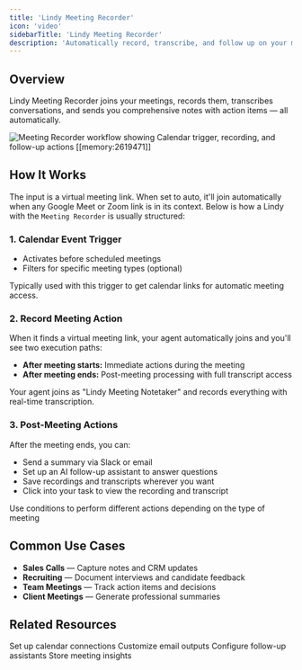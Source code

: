 ```yaml
---
title: 'Lindy Meeting Recorder'
icon: 'video'
sidebarTitle: 'Lindy Meeting Recorder'
description: 'Automatically record, transcribe, and follow up on your meetings'
---
```


## Overview

Lindy Meeting Recorder joins your meetings, records them, transcribes conversations, and sends you comprehensive notes with action items — all automatically.

<Frame>
  <img src="/lindy-brand-assets/lindy-meeting-recorder.png" alt="Meeting Recorder workflow showing Calendar trigger, recording, and follow-up actions [[memory:2619471]]" />
</Frame>

## How It Works

The input is a virtual meeting link. When set to auto, it'll join automatically when any Google Meet or Zoom link is in its context. Below is how a Lindy with the `Meeting Recorder` is usually structured:

### 1. Calendar Event Trigger
- Activates before scheduled meetings
- Filters for specific meeting types (optional)

<Tip>
Typically used with this trigger to get calendar links for automatic meeting access.
</Tip>

### 2. Record Meeting Action
When it finds a virtual meeting link, your agent automatically joins and you'll see two execution paths:
- **After meeting starts:** Immediate actions during the meeting
- **After meeting ends:** Post-meeting processing with full transcript access

Your agent joins as "Lindy Meeting Notetaker" and records everything with real-time transcription.

### 3. Post-Meeting Actions
After the meeting ends, you can:
- Send a summary via Slack or email
- Set up an AI follow-up assistant to answer questions
- Save recordings and transcripts wherever you want
- Click into your task to view the recording and transcript

<Tip>
Use conditions to perform different actions depending on the type of meeting
</Tip>

## Common Use Cases

- **Sales Calls** — Capture notes and CRM updates
- **Recruiting** — Document interviews and candidate feedback
- **Team Meetings** — Track action items and decisions
- **Client Meetings** — Generate professional summaries

## Related Resources

<CardGroup cols={2}>
  <Card title="Google Calendar" href="/skills/popular-integrations/google-calendar" icon="calendar-range">
    Set up calendar connections
  </Card>
  <Card title="Field Configuration" href="/fundamentals/lindy-101/fields" icon="input-text">
    Customize email outputs
  </Card>
  <Card title="Agent Steps" href="/fundamentals/lindy-101/ai-agents" icon="brain-circuit">
    Configure follow-up assistants
  </Card>
  <Card title="Knowledge Base" href="/fundamentals/lindy-101/knowledge-base" icon="database">
    Store meeting insights
  </Card>
</CardGroup>